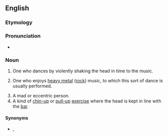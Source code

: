 ==English==
{{wikipedia|headbanging}}

===Etymology===
{{compound|en|head|banger}}

===Pronunciation===
* {{audio|en|en-us-headbanger.ogg|Audio (US)}}

===Noun===
{{en-noun}}

# One who dances by violently shaking the head in time to the music.
# {{lb|en|by extension}} One who enjoys [[heavy metal]] ([[rock]]) music, to which this sort of dance is usually performed.
# A mad or eccentric person.
# A kind of [[chin-up]] or [[pull-up]] [[exercise]] where the head is kept in line with the [[bar]].

====Synonyms====
* {{sense|heavy metal fan}} {{l|en|metalhead}}, {{l|en|metaller}}